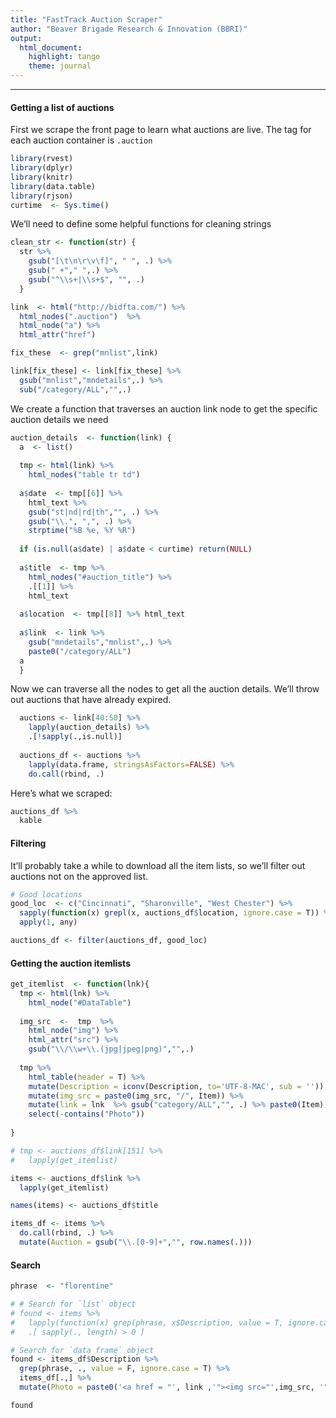 ```yaml
---
title: "FastTrack Auction Scraper"
author: "Beaver Brigade Research & Innovation (BBRI)"
output:
  html_document:
    highlight: tango
    theme: journal
---
```

******

#### Getting a list of auctions
First we scrape the front page to learn what auctions are live. 
The tag for each auction container is `.auction`
```r
library(rvest)
library(dplyr)
library(knitr)
library(data.table)
library(rjson)
curtime  <- Sys.time()
```

We'll need to define some helpful functions for cleaning strings
```r
clean_str <- function(str) {
  str %>%
    gsub("[\t\n\r\v\f]", " ", .) %>%
    gsub(" +"," ",.) %>%
    gsub("^\\s+|\\s+$", "", .)
  }
```


```r
link  <- html("http://bidfta.com/") %>%
  html_nodes(".auction")  %>% 
  html_node("a") %>%
  html_attr("href")

fix_these  <- grep("mnlist",link)

link[fix_these] <- link[fix_these] %>%
  gsub("mnlist","mndetails",.) %>%
  sub("/category/ALL","",.)
```


We create a function that traverses an auction link node to get the specific auction details we need
```r
auction_details  <- function(link) {
  a  <- list()
  
  tmp <- html(link) %>%
    html_nodes("table tr td")
  
  a$date  <- tmp[[6]] %>% 
    html_text %>%
    gsub("st|nd|rd|th","", .) %>%
    gsub("\\.", ",", .) %>%
    strptime("%B %e, %Y %R")
  
  if (is.null(a$date) | a$date < curtime) return(NULL)
  
  a$title  <- tmp %>% 
    html_nodes("#auction_title") %>%
    .[[1]] %>% 
    html_text
  
  a$location  <- tmp[[8]] %>% html_text
    
  a$link  <- link %>%
    gsub("mndetails","mnlist",.) %>%
    paste0("/category/ALL")
  a
  }

```

Now we can traverse all the nodes to get all the auction details. We'll throw out auctions that have already expired.
```r
  auctions <- link[40:50] %>%
    lapply(auction_details) %>%
    .[!sapply(.,is.null)]
  
  auctions_df <- auctions %>% 
    lapply(data.frame, stringsAsFactors=FALSE) %>%
    do.call(rbind, .)
```


Here's what we scraped:
```r
auctions_df %>%
  kable
```

#### Filtering
It'll probably take a while to download all the item lists, so we'll filter out auctions not on the approved list.
```r
# Good locations
good_loc  <- c("Cincinnati", "Sharonville", "West Chester") %>% 
  sapply(function(x) grepl(x, auctions_df$location, ignore.case = T)) %>%
  apply(1, any)

auctions_df <- filter(auctions_df, good_loc)
```

#### Getting the auction itemlists
```r
get_itemlist  <- function(lnk){
  tmp <- html(lnk) %>%
    html_node("#DataTable")
  
  img_src  <-  tmp  %>%
    html_node("img") %>%
    html_attr("src") %>%
    gsub("\\/\\w+\\.(jpg|jpeg|png)","",.)
  
  tmp %>%
    html_table(header = T) %>%
    mutate(Description = iconv(Description, to='UTF-8-MAC', sub = '')) %>%
    mutate(img_src = paste0(img_src, "/", Item)) %>%
    mutate(link = lnk  %>% gsub("category/ALL","", .) %>% paste0(Item)) %>%
    select(-contains("Photo"))
  
} 

# tmp <- auctions_df$link[151] %>%
#   lapply(get_itemlist)

items <- auctions_df$link %>%
  lapply(get_itemlist)

names(items) <- auctions_df$title

items_df <- items %>%
  do.call(rbind, .) %>%
  mutate(Auction = gsub("\\.[0-9]+","", row.names(.)))

```

#### Search
```r
phrase  <- "florentine"

# # Search for `list` object
# found <- items %>% 
#   lapply(function(x) grep(phrase, x$Description, value = T, ignore.case = T)) %>%
#   .[ sapply(., length) > 0 ]

# Search for `data frame` object
found <- items_df$Description %>% 
  grep(phrase, ., value = F, ignore.case = T) %>%
  items_df[.,] %>%
  mutate(Photo = paste0('<a href = "', link ,'"><img src="',img_src, '"></a>'))

found
```

